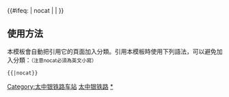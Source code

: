 {{鐵道路線|
| 模板名稱 = 太中银铁路
| 名稱 = [[太中银铁路]]
| 代表色 = #0033c9
| Logo = [[File:China Railways.svg|17px]]
| 背景顏色 = #FFFFFF
|車站列表 =
{{Navbox|subgroup
|groupstyle = background: #ECECEC; text-align: center; width: 8%;
|liststyle = text-align: left;
|group1= '''太中线'''
|group1style= border-right:solid 5px #0033C9
|list1=  [[太原站|太原]]－[[太原南站|太原南]]－[[中鼎物流园站|中鼎物流园]]－[[清徐站|清徐]]－[[交城站|交城]]－[[文水站|文水]]－[[汾阳站|汾阳]]－[[褚家沟站|褚家沟]]－[[吴城镇站|吴城镇]]－[[吕梁站|吕梁]]－[[柳林南站|柳林南]]－[[吴堡站|吴堡]]－[[义合镇站|义合镇]]－[[绥德站|绥德]]－[[子洲站|子洲]]－[[魏家楼站|魏家楼]]－[[鲍渠站|鲍渠]]－[[杨桥畔站|杨桥畔]]－[[靖边站|靖边]]－[[宁条梁站|宁条梁]]－[[安边镇站|安边镇]]－[[定边站|定边]]－[[耿儿庄站|{{Gray|耿儿庄}}]]－[[板窑站|板窑]]－[[红柳沟站|红柳沟]]－[[红井子站|红井子]]－[[大水坑站 (太中银铁路)|大水坑]]－[[朱新庄站|{{Gray|朱新庄}}]]－[[汪水塘站|汪水塘]]－[[老盐池站|{{Gray|老盐池}}]]－[[太阳山站|太阳山]]－[[红沟窑站|红沟窑]]－[[水套站|水套]]－[[茅头墩站|{{Gray|茅头墩}}]]－[[红寺堡站|红寺堡]]－[[小盐池站|{{Gray|小盐池}}]]－[[双井子站|双井子]]－[[中宁东站|中宁东]]－[[潘营站|{{Gray|潘营}}]]－[[黄羊湾站|黄羊湾]]－[[柳家庄站|柳家庄]]－[[中卫站|中卫]]
|group2= '''吕临支线'''
|group2style= border-right:solid 5px #0033C9
|list2= [[吕梁站|吕梁]]－[[西属巴站|西属巴]]－[[吕梁北站|吕梁北]]－[[三交东站|三交东]]－[[临县站|临县]]
|group3= '''定银线'''
|group3style= border-right:solid 5px #0033C9
|list3= [[定边站|定边]]－[[王儿庄站|{{Gray|王儿庄}}]]－[[陡沟站|{{Gray|陡沟}}]]－[[盐池站|盐池]]－[[田记掌站|{{Gray|田记掌}}]]－[[牛毛井站|牛毛井]]－[[姬家圈站|{{Gray|姬家圈}}]]－[[高沙窝站|高沙窝]]－[[贺庄子站|{{Gray|贺庄子}}]]－[[梅花井站|梅花井]]－[[宁东南站|宁东南]]－[[岳家沟站|{{Gray|岳家沟}}]]－[[灵武站|灵武]]－[[农场站|{{Gray|农场}}]]－[[永宁县站|永宁县]]－[[先锋站 (宁夏回族自治区)|{{Gray|先锋}}]]－[[银川南站|银川南]]－[[银川站|银川]]
|group4= '''宁东联络线'''
|group4style= border-right:solid 5px #0033C9
|list4= [[宁东南站|宁东南]]－[[宁东站|宁东]]－[[灵武站|灵武]]
}}
| 註釋 ={{Gray|灰色字体}}为预留车站。
}}<includeonly>{{#ifeq: {{{1}}} | nocat | <!--空--> | [[Category:太中银铁路车站]] }}</includeonly><noinclude>
==使用方法==
本模板會自動把引用它的頁面加入分類。引用本模板時使用下列語法，可以避免加入分類：<small>（注意nocat必須為英文小寫）</small>
 <nowiki>{{</nowiki>{{PAGENAME}}<nowiki>|nocat}}</nowiki>
[[Category:中國鐵路路線模板|太中银铁路]]
[[Category:太中银铁路车站|*]]
</noinclude>